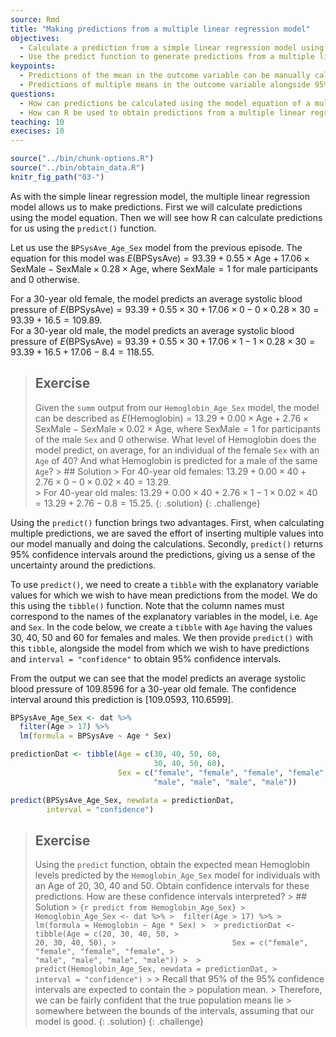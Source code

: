 ---
source: Rmd
title: "Making predictions from a multiple linear regression model"
objectives:
  - Calculate a prediction from a simple linear regression model using parameter estimates given by the model output.
  - Use the predict function to generate predictions from a multiple linear regression model.
keypoints:
  - Predictions of the mean in the outcome variable can be manually calculated using the model's equation.
  - Predictions of multiple means in the outcome variable alongside 95% CIs can be obtained using the `predict()` function. 
questions:
  - How can predictions be calculated using the model equation of a multiple linear regression model?
  - How can R be used to obtain predictions from a multiple linear regression model?
teaching: 10
execises: 10
---

```{r, include=FALSE}
source("../bin/chunk-options.R")
source("../bin/obtain_data.R")
knitr_fig_path("03-")
```

As with the simple linear regression model, the multiple linear regression model allows us to make predictions. First we will calculate predictions using the model equation. Then we will see how R can calculate predictions for us using the `predict()` function.

Let us use the `BPSysAve_Age_Sex` model from the previous episode. The equation for this model was $E(\text{BPSysAve}) = 93.39 + 0.55 \times \text{Age} + 17.06 \times \text{SexMale} - \text{SexMale} \times 0.28 \times \text{Age}$, where $\text{SexMale} = 1$ for male participants and $0$ otherwise. 

For a 30-year old female, the model predicts an average systolic blood pressure of $E(\text{BPSysAve}) = 93.39 + 0.55 \times 30 + 17.06 \times 0 - 0 \times 0.28 \times 30 = 93.39 + 16.5 = 109.89$.  
For a 30-year old male, the model predicts an average systolic blood pressure of $E(\text{BPSysAve}) = 93.39 + 0.55 \times 30 + 17.06 \times 1 - 1 \times 0.28 \times 30 = 93.39 + 16.5 + 17.06 - 8.4 = 118.55$.

>## Exercise
>Given the `summ` output from our `Hemoglobin_Age_Sex` model, 
>the model can be described
>as $E(\text{Hemoglobin}) = 13.29 + 0.00 \times \text{Age} + 2.76 \times \text{SexMale} - \text{SexMale} \times 0.02 \times \text{Age}$, where $\text{SexMale} = 1$ for participants of the male `Sex` and $0$ otherwise. 
>What level of Hemoglobin does the model predict, on average, 
>for an individual of the female `Sex` with an `Age` of 40? 
> And what Hemoglobin is predicted for a male of the same `Age`?
> > ## Solution
> > For 40-year old females: $13.29 + 0.00 \times 40 + 2.76 \times 0 - 0 \times 0.02 \times 40 = 13.29$.  
> > For 40-year old males: $13.29 + 0.00 \times 40 + 2.76 \times 1 - 1 \times 0.02 \times 40 = 13.29 + 2.76 - 0.8 = 15.25$.
> {: .solution}
{: .challenge}

Using the `predict()` function brings two advantages. First, when calculating multiple predictions, we are saved the effort of inserting multiple values into our model manually and doing the calculations. Secondly, `predict()` returns 95% confidence intervals around the predictions, giving us a sense of the uncertainty around the predictions. 

To use `predict()`, we need to create a `tibble` with the explanatory variable values for which we wish to have mean predictions from the model. We do this using the `tibble()` function. Note that the column names must correspond to the names of the explanatory variables in the model, i.e. `Age` and `Sex`. In the code below, we create a `tibble` with `Age` having the values 30, 40, 50 and 60 for females and males. We then provide `predict()` with this `tibble`, alongside the model from which we wish to have predictions and `interval = "confidence"` to obtain 95% confidence intervals. 

From the output we can see that the model predicts an average systolic blood pressure of 109.8596 for a 30-year old female. The confidence interval around this prediction is [109.0593, 110.6599]. 

```{r predict BPSysAve_Age_Sex}
BPSysAve_Age_Sex <- dat %>%
  filter(Age > 17) %>%
  lm(formula = BPSysAve ~ Age * Sex)

predictionDat <- tibble(Age = c(30, 40, 50, 60,
                                30, 40, 50, 60),
                        Sex = c("female", "female", "female", "female",
                                "male", "male", "male", "male"))

predict(BPSysAve_Age_Sex, newdata = predictionDat,
        interval = "confidence")
```


>## Exercise
>Using the `predict` function, obtain the expected mean Hemoglobin levels
>predicted by the `Hemoglobin_Age_Sex` model for individuals with an Age 
> of 20, 30, 40 and 50. Obtain confidence intervals for these predictions. 
How are these confidence intervals interpreted?
> > ## Solution
> > ```{r predict from Hemoglobin_Age_Sex}
> > Hemoglobin_Age_Sex <- dat %>%
> >  filter(Age > 17) %>%
> >  lm(formula = Hemoglobin ~ Age * Sex)
> > 
> > predictionDat <- tibble(Age = c(20, 30, 40, 50,
> >                                  20, 30, 40, 50),
> >                          Sex = c("female", "female", "female", "female",
> >                                  "male", "male", "male", "male"))
> > 
> > predict(Hemoglobin_Age_Sex, newdata = predictionDat,
> >         interval = "confidence")
> > ```
> > Recall that 95% of the 95% confidence intervals are expected to contain the 
> > population mean. 
> > Therefore, we can be fairly confident that the true population means lie 
> > somewhere between the bounds of the intervals, assuming that our model is good.
> {: .solution}
{: .challenge}


